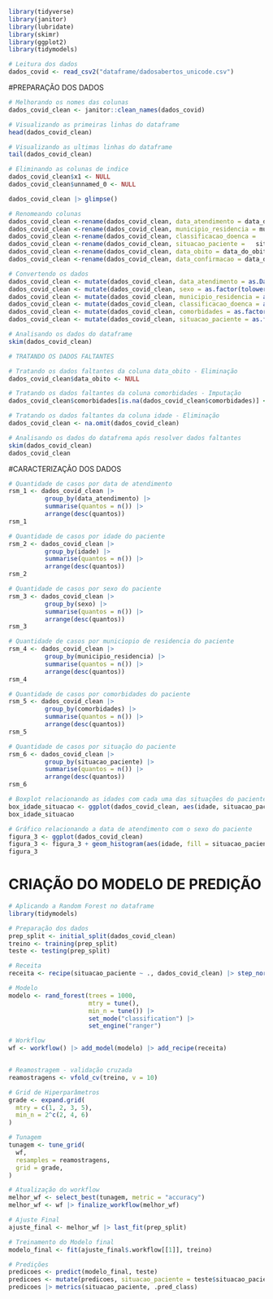 

```r
library(tidyverse)
library(janitor)
library(lubridate)
library(skimr)
library(ggplot2)
library(tidymodels)
```

```r
# Leitura dos dados
dados_covid <- read_csv2("dataframe/dadosabertos_unicode.csv")
```

#PREPARAÇÃO DOS DADOS
```r
# Melhorando os nomes das colunas
dados_covid_clean <- janitor::clean_names(dados_covid)
```

```r
# Visualizando as primeiras linhas do dataframe
head(dados_covid_clean)
```

```r
# Visualizando as ultimas linhas do dataframe
tail(dados_covid_clean)
```

```r
# Eliminando as colunas de indice
dados_covid_clean$x1 <- NULL
dados_covid_clean$unnamed_0 <- NULL

dados_covid_clean |> glimpse()
```

```r
# Renomeando colunas 
dados_covid_clean <-rename(dados_covid_clean, data_atendimento = data_de_atendimento_no_servico)
dados_covid_clean <-rename(dados_covid_clean, municipio_residencia = municipio_de_residencia)
dados_covid_clean <-rename(dados_covid_clean, classificacao_doenca =   classificacao_confirmado_suspeito_descartado_obito_curado)
dados_covid_clean <-rename(dados_covid_clean, situacao_paciente =   situacao_do_paciente_confirmado_uti_isolamento_domiciliar_enfermaria)
dados_covid_clean <-rename(dados_covid_clean, data_obito = data_do_obito_caso_haja)
dados_covid_clean <-rename(dados_covid_clean, data_confirmacao = data_de_confirmacao)
```

```r
# Convertendo os dados
dados_covid_clean <- mutate(dados_covid_clean, data_atendimento = as.Date(data_atendimento))
dados_covid_clean <- mutate(dados_covid_clean, sexo = as.factor(tolower(sexo)))
dados_covid_clean <- mutate(dados_covid_clean, municipio_residencia = as.factor(tolower(municipio_residencia)))
dados_covid_clean <- mutate(dados_covid_clean, classificacao_doenca = as.factor(tolower(classificacao_doenca)))
dados_covid_clean <- mutate(dados_covid_clean, comorbidades = as.factor(tolower(comorbidades)))
dados_covid_clean <- mutate(dados_covid_clean, situacao_paciente = as.factor(tolower(situacao_paciente)))
```

```r
# Analisando os dados do dataframe
skim(dados_covid_clean)
```


```r
# TRATANDO OS DADOS FALTANTES

# Tratando os dados faltantes da coluna data_obito - Eliminação
dados_covid_clean$data_obito <- NULL

# Tratando os dados faltantes da coluna comorbidades - Imputação
dados_covid_clean$comorbidades[is.na(dados_covid_clean$comorbidades)] <- "sem comorbidade"

# Tratando os dados faltantes da coluna idade - Eliminação
dados_covid_clean <- na.omit(dados_covid_clean)

# Analisando os dados do datafrema após resolver dados faltantes
skim(dados_covid_clean)
dados_covid_clean
```

#CARACTERIZAÇÃO DOS DADOS
```r
# Quantidade de casos por data de atendimento
rsm_1 <- dados_covid_clean |> 
          group_by(data_atendimento) |>
          summarise(quantos = n()) |>
          arrange(desc(quantos))       
rsm_1
```

```r
# Quantidade de casos por idade do paciente
rsm_2 <- dados_covid_clean |> 
          group_by(idade) |>
          summarise(quantos = n()) |>
          arrange(desc(quantos))       
rsm_2
```

```r
# Quantidade de casos por sexo do paciente
rsm_3 <- dados_covid_clean |> 
          group_by(sexo) |>
          summarise(quantos = n()) |>
          arrange(desc(quantos))       
rsm_3
```

```r
# Quantidade de casos por municiopio de residencia do paciente
rsm_4 <- dados_covid_clean |> 
          group_by(municipio_residencia) |>
          summarise(quantos = n()) |>
          arrange(desc(quantos))       
rsm_4
```

```r
# Quantidade de casos por comorbidades do paciente
rsm_5 <- dados_covid_clean |> 
          group_by(comorbidades) |>
          summarise(quantos = n()) |>
          arrange(desc(quantos))       
rsm_5
```

```r
# Quantidade de casos por situação do paciente
rsm_6 <- dados_covid_clean |> 
          group_by(situacao_paciente) |>
          summarise(quantos = n()) |>
          arrange(desc(quantos))       
rsm_6
```

```r
# Boxplot relacionando as idades com cada uma das situações do paciente
box_idade_situacao <- ggplot(dados_covid_clean, aes(idade, situacao_paciente)) + geom_boxplot()
box_idade_situacao
```



```r
# Gráfico relacionando a data de atendimento com o sexo do paciente
figura_3 <- ggplot(dados_covid_clean)
figura_3 <- figura_3 + geom_histogram(aes(idade, fill = situacao_paciente))
figura_3
```

# CRIAÇÃO DO MODELO DE PREDIÇÃO
```r
# Aplicando a Random Forest no dataframe
library(tidymodels)

# Preparação dos dados
prep_split <- initial_split(dados_covid_clean)
treino <- training(prep_split)
teste <- testing(prep_split)

# Receita
receita <- recipe(situacao_paciente ~ ., dados_covid_clean) |> step_normalize()

# Modelo
modelo <- rand_forest(trees = 1000, 
                      mtry = tune(),
                      min_n = tune()) |>
                      set_mode("classification") |>
                      set_engine("ranger")

# Workflow
wf <- workflow() |> add_model(modelo) |> add_recipe(receita)


# Reamostragem - validação cruzada
reamostragens <- vfold_cv(treino, v = 10)  

# Grid de Hiperparâmetros
grade <- expand.grid(
  mtry = c(1, 2, 3, 5),
  min_n = 2^c(2, 4, 6)
)

# Tunagem
tunagem <- tune_grid(
  wf,
  resamples = reamostragens,
  grid = grade,
)

# Atualização do workflow
melhor_wf <- select_best(tunagem, metric = "accuracy")
melhor_wf <- wf |> finalize_workflow(melhor_wf)

# Ajuste Final 
ajuste_final <- melhor_wf |> last_fit(prep_split)

# Treinamento do Modelo final
modelo_final <- fit(ajuste_final$.workflow[[1]], treino)

# Predições
predicoes <- predict(modelo_final, teste)
predicoes <- mutate(predicoes, situacao_paciente = teste$situacao_paciente)
predicoes |> metrics(situacao_paciente, .pred_class)
```













